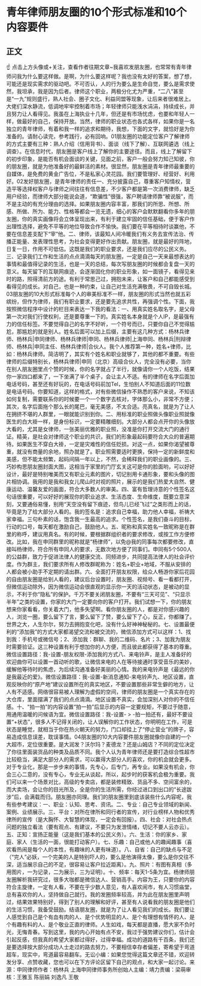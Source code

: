 # 青年律师朋友圈的10个形式标准和10个内容要件
## 正文
☝ 点击上方头像或+关注，查看作者往期文章~我喜欢发朋友圈，也常常有青年律师问我为什么要这样做。是啊，为什么要这样呢？我也没有太好的答案，想了想，可能还是现实需求的驱动吧。不可否认，人的行为要么是生命自觉，要么是需求使然，我坦承，我是因为后者。律师这个职业，两极分化尤为严重，“二八”甚至是“一九”规则盛行，熟人社会、圈子文化、利益同盟等现象，让后来者很难居上。大佬们深水静流，低调地牢牢控制着市场；年轻律师只能浅水涓涓，持续成长，并且努力让人看得见。我虽在上海执业十几年，但还是有市场忧虑，也要和年轻人一样，做最好的自己，保持开放。当然，律师的职业状态也各式各样，如果你是一名独立的青年律师，有着和我一样的追求和期待，我想，下面的文字，就恰好是为你准备的。请耐心读完，参考践行，必有回响。01朋友圈的功能定位客户了解律师的方式主要有三种：熟人介绍（信用背书）、面谈（线下了解）、互联网遴选（线上调查）。在信息时代，朋友圈是客户线上了解你的主要途径。而且，线上了解留下的初步印象，是能否有机会面谈的关键，见面之前，客户一般会努力知己知彼，你的朋友圈，就是为他准备好的最鲜活的素材。很显然，朋友圈是青年律师最重要的自媒体，是免费的黄金广告位，不是私家心灵花园。我们要管理好、经营好、利用好。02发好朋友圈，是青年律师的责任一、充分披露自己，尊重客户知情权，营造平等选择权客户与律师之间往往有信息差，不少客户都是第一次消费律师，缺乏用户经验，而律师大部分能说会道，“欺骗性”很强，客户聘请律师靠“被说服”，而不是主动的有充分理由的选择。如果朋友圈内容丰富，那我们的所思、所想、所感、所做、所为、能力、性格等都会一览无遗，细心的客户会默默翻看你多年的朋友圈，你的真实画像将会立体呈现出来，有利于建立牢固的信任基础，便于客户作出理性选择，避免不平等的地位导致合作不愉快。我们要在平等相待时谈赢他，不要在信息差支配下“宰”他。二、律师，该最知人间冷暖我们有义务去宣传法治、传播正能量、发表理性思考，为社会变得更好作出贡献。朋友圈，就是最好的阵地，日复一日，作用不可低估。这既是我们的职业要求，还是我们应尽的公民义务。三、记录我们工作和生活的点点滴滴每天的朋友圈，一定是自己一天来最想表达的事情和最值得记录的生活，也是一天的总结，每次写朋友圈的时候都会复盘一天的意义。每天留下的互联网痕迹，会逐渐固化你的职业形象，如一面镜子，看得见来时的路，照得清前方的途。有利于常思己过，拥抱未来，让客户和自己都能感受到看得见的成长。对自己，也是一种约束，让自己对生活充满敬畏，不可自毁长城。03朋友圈的10大形式标准每个人的审美标准不一样，朋友圈的形式当然也就五彩缤纷，但作为律师，我们有职业要求，还是要先追求共性，再强调个性。下面，我按照微信程序中设计的栏目来表达一下我的看法：一、用真实姓名取名字，是父母第一次对我们行使权利，还是要尊重一下的。真实姓名本身就是个人IP，是最强有力的信任标签。不要觉得自己的名字不好听，一个符号而已，只要你自己不觉得尴尬，那尴尬的就是别人。姓名后面可以加上后缀，主要有这几种方式：杨林兵律师、杨林兵|申同律师、杨林兵律师|申同、杨林兵律师|上海申同、杨林兵|刑辩律师、杨林兵|申同主任、杨林兵律师|合伙人。我个人推荐第一种，姓名+律师，比如：杨林兵律师。简洁明了，其实有个姓名和职业就够了，其他的都不重要。有些律师的后缀特别长，杨林兵律师|申同（北京）高级合伙人，完全没有必要，当你在别人朋友圈里点个赞的时候，你的名字就占了半行，就像请你一个人吃饭，结果你一家四口都来了，一下坐满了半个桌子，会让主人不适。有的律师在名字后面加电话号码，甚至还有好玩的，在电话号码前加Tel，生怕别人不知道后面的11位数是电话号码。你要知道，这样的格式，对有些微信操作不熟悉的客户来说，不知该如何复制，需要联系你的时候要一个一个数字去核对，字体那么小，非常不方便；其次，名字后面拖个那么长的尾巴，毫无美感，不太合适。亮真名，就是为了让人在拥挤不堪的人群里，一眼就能识别到你。二、用标准的职业照做头像职业照就像医生的白大褂一样，是身份标识，一定要精雕细刻。大部分人都会点开你的头像放大看的，尤其是女律师，一张美丽优雅的职业照，没准是你打开交流大门的通行证。精英，是社会对律师这个职业的共识，我们的形象最起码要符合大众的普遍期待。如果医生不穿白大褂，一定是灾难性的信任贬损。对这一点，如果你渴望被尊重，就没有商量的余地，照办就是了。职业照需要适时更换，保持一定的新鲜度和美感，但不能太频繁，起码间隔一年以上，不然，会稀释我们的职业画像的。三、巧妙构思朋友圈封面大图，这相当于家里的门厅玄关这可是你的脸面哟，可以好好设计，最好是特别唯美而又有职业元素的图片，切记别用卡通形象，要和头像的图片相协调。我用的是我和我女儿爬山时对视的照片，展示的是我们热爱大自然、健康运动、温馨友爱的画面，符合大多数人的审美。四、富有哲理诗意的个性签名这句话很重要，可以好好的展现你的职业追求、生活态度、生命维度，既要立意深刻，又要通俗易懂，别用“天空没有留下痕迹，但鸟儿已经飞过”之类形而上的话，毕竟是为了给大部分人看的。我的签名是：追求自己幸福，助力他人幸福，祈祷大家幸福。三句朴素的话，饱含我一生最高的追求。个性签名，是我们奋斗的目标，行动的口号，每天都在激励自己，鼓励他人。五、昵称和真实姓名一致昵称是在群里的称呼，建议用真名。有的时候，要根据群组织者的要求修改，或按工作方便修改。比如，我在申同群里的昵称就是“杨律师”，以免@我的同事每次都要修改，直接叫杨律师，符合所有申同人的要求，无数次地方便了同事们。申同有5个500人的公益群，致力于促进法律人的健康交流、同频进步，共同提高法律人的社会评价度。作为群主，我们要求所有人修改群昵称为：姓名+职业+地域，不服从安排的人都会被小助手不定期的请出群。六、全面打开朋友权限，给众人畅游你家后花园的自由朋友圈是给别人看的，建议后台设置时，朋友圈、视频号、看一看都打开，但微信运动除外，因为微信运动会很直观的显示你一天的活动状态，是被动的显示，不利于你“隐私”的保护。千万不要关闭朋友圈，不要有“三天可见”、“只显示半年”之类的设置，你家的大门一定要向你的客户打开。我们试想一下，你的朋友想来你家看看，你关着大门，他多失望啊。看你朋友圈的人，都是对你感兴趣的人，浏览一圈，要么留下了言，要么留下了赞，要么留下了心，反正，你都赚了。世界之大，人生尔尔，努力去拥抱变化吧，没有什么好神神秘秘的。七、设置最便利的“添加我”的方式大家都渴望交流和被交流的，微信添加方式可以这样：1、找到我：手机号或微信号；2、添加我：群聊、我的二维码、名片；3、加我为朋友时需要验证。这三种设置有利于想加你的人方便，而且彼此都获得了基本的尊重。微信设置路径：我-设置-朋友权限-添加我的方式八、来电铃声，是主人准备好的欢迎曲你可以设置一首动听的歌，让微信来电的人在等待接通时享受音乐的美妙，缓解他等待时的焦虑，为后续沟通准备好美丽的心情。我的来电铃声是《最远的你是我最近的爱》。微信设置路径：我-设置-新消息通知-来电铃声九、地区设置，直观反映你的“原产地”建议设置所在的真实地区，不要设置那些非常生僻的地方，让人有不适感。网络很容易被人理解为虚假的空间，律师的朋友圈是一个真实存在的大仓库，里面摆满了我们的点点滴滴。地区设置不真实，会加深别人对你的不信任感。十、“拍一拍”的内容设置“拍一拍”后显示的内容一定要规矩，不要过于随意，用通用温暖的问候语为宜。微信设置路径：我-设置- > -拍一拍还有，最好不要设置“+状态”，很多人不记得关闭的，让人误解你的工作状态，你明明在工作，可是状态是睡觉，就相当于你在热火朝天的努力，门口却挂上了“停止营业”的牌子，容易造成信息误差，耽误事情。04朋友圈的10大内容要件朋友圈就像你自建的一个大超市，定位很重要。是大润发？沃尔玛？麦德龙？还是山姆店？不同的定位决定了你往里面装货品的种类及品质不同。我个人认为青年律师还是要打造综合性超市比较稳当，满足大部分人的需求，可以赢得大部分人的喜欢，你的机会就会更多。对于专业化，那是一步步来的事情，先专心，后专门，再专业。如果没有机会，你会三心二意的，没有专心，专业无从谈起，所以，起步时的获客机会极为重要。我们可以来一个场景对比，高级的专卖店，都是装修精致、货品不多、空间富余的，而大卖场，会让你的目光所及，全是你的生活所需，你经过进口到出口的“长途跋涉”后，会满载而归。朋友圈亦同理。我们的朋友圈里到底该装些什么内容呢，我有些参考建议：一、职业：认知、思考、资讯。二、专业：自己专业领域的新闻、案例、业绩展示。三、平台：对所在律所和同行者的宣传，对行业榜样人物和优秀律所的宣传（是大胸怀、大智慧的体现，一定会有回报）。四、社会：对社会热点问题的独立看法（要有观点、有建议，不要只为发泄情绪，切记不要人云亦云）。五、正知：宣扬正能量（这是我们基本的公民义务）。六、生活：你的家乡、家庭、家人（生活的一面，很能打动客户）。七、乐趣：自己或他人的趣闻趣事（喜欢看热闹是每个人的本性，有趣味的人更有味道）。八、自省：自己的缺点与不足（“完人”必妖，一个完美的人是特别吓人的，要么是他演得太像，要么是你交往不深，适当展示自己的不足，很容易让客户拉近距离）。九、照片：有图有真相（多用图片，一为记录，二为展示，三为证明）。十、频率：每天1-5条为宜。杨律师朋友圈解析我研究过，很多大咖都是微信达人、营销高手。内容为王，只要你的内容符合主旋律，一定有人看，不要在乎少数人意见，有人喜欢闹市，有人习惯庙堂，总有喜欢你的人，坚持做自己就行。我的发圈频率较高，并为此在朋友圈里声明过，结果效果特别好，得到了别人的理解和好评，甚至有人说看我的朋友圈是他们的生活习惯，我备受鼓励。结语朋友圈，就是为了让人看见我们的成长。我们要让人感觉到自己是个有血有肉的人、是个优势明显的人、是个有理想有情怀的人、是个有趣有料的人、是个敬业正直的律师。人生如戏，每天都是直播，愿大家不负时光，无悔青春。写到这里，我的内心开始有点不安，我过于强势建议你们，估计会引起反感，但我真的希望大家都过得好，过得幸福。成功的道路有千百条，我们还是要选择按大部分成功人士走过的路去努力，不要相信幸存者偏差，寄希望于弯道超车，现实中，弯道最容易翻车。无讼小编：如果您觉得这篇文章还不错，欢迎转发分享、点赞收藏，您也可以在下方评论区留下自己的观点，和大家一起讨论。来源：申同律师作者：杨林兵 上海申同律师事务所创始人主编：靖力责编：梁萌审核：王雅玉 陈丽娟 刘逸凡 王敬